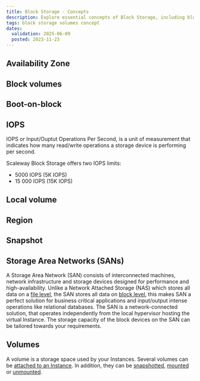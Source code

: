 ```yaml
---
title: Block Storage - Concepts
description: Explore essential concepts of Block Storage, including block devices, IOPS, SANs, local volumes, and their roles in enhancing storage performance and reliability.
tags: block storage volumes concept
dates:
  validation: 2025-06-09
  posted: 2023-11-23
---
```



## Availability Zone

<AvailabilityZone />

## Block volumes

<BlockVolumes />

## Boot-on-block

<StorageBootOnBlock />

## IOPS

IOPS or Input/Ouptut Operations Per Second, is a unit of measurement that indicates how many read/write operations a storage device is performing per second.

Scaleway Block Storage offers two IOPS limits:

- 5000 IOPS (5K IOPS)
- 15 000 IOPS (15K IOPS)

## Local volume

<LocalVolumes />

## Region

<Region />

## Snapshot

<BlockSnapshot />

## Storage Area Networks (SANs)

A Storage Area Network (SAN) consists of interconnected machines, network infrastructure and storage devices designed for performance and high-availability. Unlike a Network Attached Storage (NAS) which stores all data on a [file level](https://www.scaleway.com/en/blog/understanding-the-different-types-of-storage/#what-is-file-storage), the SAN stores all data on [block level](https://www.scaleway.com/en/blog/understanding-the-different-types-of-storage/#what-is-block-storage), this makes SAN a perfect solution for business critical applications and input/output intense operations like relational databases. The SAN is a network-connected solution, that operates independently from the local hypervisor hosting the virtual Instance. The storage capacity of the block devices on the SAN can be tailored towards your requirements.

## Volumes

A volume is a storage space used by your Instances. Several volumes can be [attached to an Instance](/block-storage/how-to/attach-a-volume/). In addition, they can be [snapshotted](/block-storage/how-to/create-a-snapshot/), [mounted](/block-storage/api-cli/managing-a-volume/#mounting-and-using-a-block-storage-volume) or [unmounted](/block-storage/api-cli/unmounting-a-volume/).